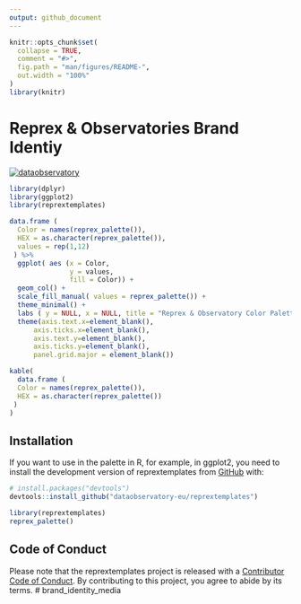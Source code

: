 ```yaml
---
output: github_document
---
```


<!-- README.md is generated from README.Rmd. Please edit that file -->

```r
knitr::opts_chunk$set(
  collapse = TRUE,
  comment = "#>",
  fig.path = "man/figures/README-",
  out.width = "100%"
)
library(knitr)
```

# Reprex & Observatories Brand Identiy

<!-- badges: start -->
[![dataobservatory](https://img.shields.io/badge/ecosystem-dataobservatory.eu-3EA135.svg)](https://dataobservatory.eu/)

<!-- badges: end -->


```r
library(dplyr)
library(ggplot2)
library(reprextemplates)

data.frame (
  Color = names(reprex_palette()), 
  HEX = as.character(reprex_palette()),
  values = rep(1,12)
 ) %>%
  ggplot( aes (x = Color, 
               y = values, 
               fill = Color)) +
  geom_col() +
  scale_fill_manual( values = reprex_palette()) +
  theme_minimal() +
  labs ( y = NULL, x = NULL, title = "Reprex & Observatory Color Palette") +
  theme(axis.text.x=element_blank(),
      axis.ticks.x=element_blank(),
      axis.text.y=element_blank(),
      axis.ticks.y=element_blank(), 
      panel.grid.major = element_blank())

```

```r
kable(
  data.frame (
  Color = names(reprex_palette()), 
  HEX = as.character(reprex_palette())
 )
)
```

## Installation

If you want to use in the palette in R, for example, in ggplot2, you need to install the development version of reprextemplates from [GitHub](https://github.com/) with:

``` r
# install.packages("devtools")
devtools::install_github("dataobservatory-eu/reprextemplates")
```

```r
library(reprextemplates)
reprex_palette()
```

## Code of Conduct
  
Please note that the reprextemplates project is released with a [Contributor Code of Conduct](https://contributor-covenant.org/version/2/1/CODE_OF_CONDUCT.html). By contributing to this project, you agree to abide by its terms.
# brand_identity_media